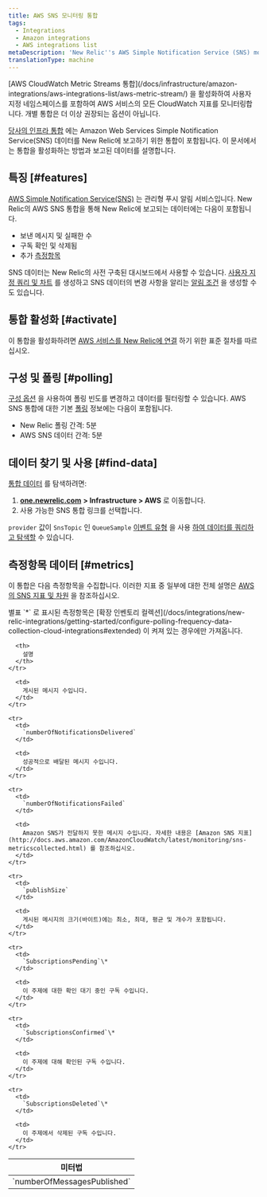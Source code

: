 ```yaml
---
title: AWS SNS 모니터링 통합
tags:
  - Integrations
  - Amazon integrations
  - AWS integrations list
metaDescription: 'New Relic''s AWS Simple Notification Service (SNS) monitoring integration: How to activate it and a description of the data reported.'
translationType: machine
---
```


<Callout variant="important">
  [AWS CloudWatch Metric Streams 통합](/docs/infrastructure/amazon-integrations/aws-integrations-list/aws-metric-stream/) 을 활성화하여 사용자 지정 네임스페이스를 포함하여 AWS 서비스의 모든 CloudWatch 지표를 모니터링합니다. 개별 통합은 더 이상 권장되는 옵션이 아닙니다.
</Callout>

[당사의 인프라 통합](/docs/infrastructure/integrations-getting-started/getting-started/introduction-infrastructure-integrations) 에는 Amazon Web Services Simple Notification Service(SNS) 데이터를 New Relic에 보고하기 위한 통합이 포함됩니다. 이 문서에서는 통합을 활성화하는 방법과 보고된 데이터를 설명합니다.

## 특징 [#features]

[AWS Simple Notification Service(SNS)](https://aws.amazon.com/sns/) 는 관리형 푸시 알림 서비스입니다. New Relic의 AWS SNS 통합을 통해 New Relic에 보고되는 데이터에는 다음이 포함됩니다.

* 보낸 메시지 및 실패한 수
* 구독 확인 및 삭제됨
* 추가 [측정항목](#metrics)

SNS 데이터는 New Relic의 사전 구축된 대시보드에서 사용할 수 있습니다. [사용자 지정 쿼리 및 차트](/docs/infrastructure/integrations-getting-started/getting-started/use-integration-data-new-relic-insights) 를 생성하고 SNS 데이터의 변경 사항을 알리는 [알림 조건](/docs/infrastructure/new-relic-infrastructure/infrastructure-alert-conditions/infrastructure-alerts-add-edit-or-view-host-alert-information) 을 생성할 수도 있습니다.

## 통합 활성화 [#activate]

이 통합을 활성화하려면 [AWS 서비스를 New Relic에 연결](/docs/infrastructure/infrastructure-integrations/getting-started/connect-aws-integrations-infrastructure) 하기 위한 표준 절차를 따르십시오.

## 구성 및 폴링 [#polling]

[구성 옵션](/docs/integrations/new-relic-integrations/getting-started/configure-polling-frequency-data-collection-cloud-integrations) 을 사용하여 폴링 빈도를 변경하고 데이터를 필터링할 수 있습니다. AWS SNS 통합에 대한 기본 [폴링](/docs/infrastructure/amazon-integrations/aws-integrations-list/aws-polling-intervals-infrastructure-integrations) 정보에는 다음이 포함됩니다.

* New Relic 폴링 간격: 5분
* AWS SNS 데이터 간격: 5분

## 데이터 찾기 및 사용 [#find-data]

[통합 데이터](/docs/infrastructure/integrations/find-use-infrastructure-integration-data) 를 탐색하려면:

1. [**one.newrelic.com**](http://one.newrelic.com) **> Infrastructure > AWS** 로 이동합니다.
2. 사용 가능한 SNS 통합 링크를 선택합니다.

`provider` 값이 `SnsTopic` 인 `QueueSample` [이벤트 유형](/docs/data-apis/understand-data/new-relic-data-types/#event-data) 을 사용 [하여 데이터를 쿼리하고 탐색할](/docs/using-new-relic/data/understand-data/query-new-relic-data) 수 있습니다.

## 측정항목 데이터 [#metrics]

이 통합은 다음 측정항목을 수집합니다. 이러한 지표 중 일부에 대한 전체 설명은 [AWS의 SNS 지표 및 차원](http://docs.aws.amazon.com/AmazonCloudWatch/latest/monitoring/sns-metricscollected.html) 을 참조하십시오.

<Callout variant="tip">
  별표 `*` 로 표시된 측정항목은 [확장 인벤토리 컬렉션](/docs/integrations/new-relic-integrations/getting-started/configure-polling-frequency-data-collection-cloud-integrations#extended) 이 켜져 있는 경우에만 가져옵니다.
</Callout>

<table>
  <thead>
    <tr>
      <th width={385}>
        미터법
      </th>

      <th>
        설명
      </th>
    </tr>
  </thead>

  <tbody>
    <tr>
      <td>
        `numberOfMessagesPublished`
      </td>

      <td>
        게시된 메시지 수입니다.
      </td>
    </tr>

    <tr>
      <td>
        `numberOfNotificationsDelivered`
      </td>

      <td>
        성공적으로 배달된 메시지 수입니다.
      </td>
    </tr>

    <tr>
      <td>
        `numberOfNotificationsFailed`
      </td>

      <td>
        Amazon SNS가 전달하지 못한 메시지 수입니다. 자세한 내용은 [Amazon SNS 지표](http://docs.aws.amazon.com/AmazonCloudWatch/latest/monitoring/sns-metricscollected.html) 를 참조하십시오.
      </td>
    </tr>

    <tr>
      <td>
        `publishSize`
      </td>

      <td>
        게시된 메시지의 크기(바이트)에는 최소, 최대, 평균 및 개수가 포함됩니다.
      </td>
    </tr>

    <tr>
      <td>
        `SubscriptionsPending`\*
      </td>

      <td>
        이 주제에 대한 확인 대기 중인 구독 수입니다.
      </td>
    </tr>

    <tr>
      <td>
        `SubscriptionsConfirmed`\*
      </td>

      <td>
        이 주제에 대해 확인된 구독 수입니다.
      </td>
    </tr>

    <tr>
      <td>
        `SubscriptionsDeleted`\*
      </td>

      <td>
        이 주제에서 삭제된 구독 수입니다.
      </td>
    </tr>
  </tbody>
</table>